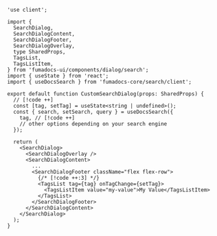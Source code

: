 ```tsx
'use client';

import {
  SearchDialog,
  SearchDialogContent,
  SearchDialogFooter,
  SearchDialogOverlay,
  type SharedProps,
  TagsList,
  TagsListItem,
} from 'fumadocs-ui/components/dialog/search';
import { useState } from 'react';
import { useDocsSearch } from 'fumadocs-core/search/client';

export default function CustomSearchDialog(props: SharedProps) {
  // [!code ++]
  const [tag, setTag] = useState<string | undefined>();
  const { search, setSearch, query } = useDocsSearch({
    tag, // [!code ++]
    // other options depending on your search engine
  });

  return (
    <SearchDialog>
      <SearchDialogOverlay />
      <SearchDialogContent>
        ...
        <SearchDialogFooter className="flex flex-row">
          {/* [!code ++:3] */}
          <TagsList tag={tag} onTagChange={setTag}>
            <TagsListItem value="my-value">My Value</TagsListItem>
          </TagsList>
        </SearchDialogFooter>
      </SearchDialogContent>
    </SearchDialog>
  );
}
```
